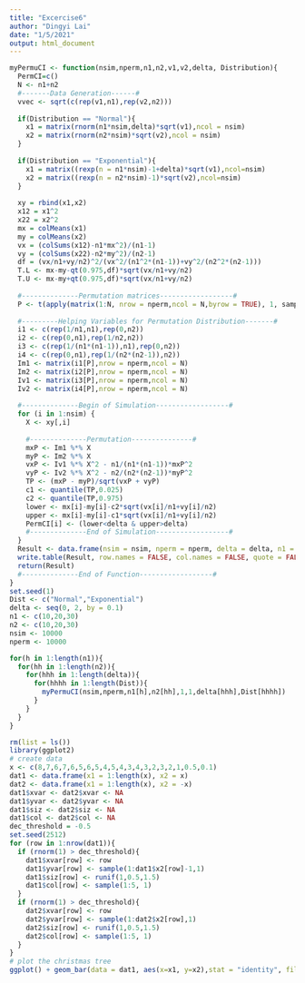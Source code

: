 ```yaml
---
title: "Excercise6"
author: "Dingyi Lai"
date: "1/5/2021"
output: html_document
---
```



```r
myPermuCI <- function(nsim,nperm,n1,n2,v1,v2,delta, Distribution){
  PermCI=c()
  N <- n1+n2
  #-------Data Generation------#
  vvec <- sqrt(c(rep(v1,n1),rep(v2,n2)))
  
  if(Distribution == "Normal"){
    x1 = matrix(rnorm(n1*nsim,delta)*sqrt(v1),ncol = nsim)
    x2 = matrix(rnorm(n2*nsim)*sqrt(v2),ncol = nsim)
  }
  
  if(Distribution == "Exponential"){
    x1 = matrix((rexp(n = n1*nsim)-1+delta)*sqrt(v1),ncol=nsim)
    x2 = matrix((rexp(n = n2*nsim)-1)*sqrt(v2),ncol=nsim)
  }
  
  xy = rbind(x1,x2)
  x12 = x1^2
  x22 = x2^2
  mx = colMeans(x1)
  my = colMeans(x2)
  vx = (colSums(x12)-n1*mx^2)/(n1-1)
  vy = (colSums(x22)-n2*my^2)/(n2-1)
  df = (vx/n1+vy/n2)^2/(vx^2/(n1^2*(n1-1))+vy^2/(n2^2*(n2-1)))
  T.L <- mx-my-qt(0.975,df)*sqrt(vx/n1+vy/n2)
  T.U <- mx-my+qt(0.975,df)*sqrt(vx/n1+vy/n2)
  
  #--------------Permutation matrices------------------#
  P <- t(apply(matrix(1:N, nrow = nperm,ncol = N,byrow = TRUE), 1, sample))
  
  #---------Helping Variables for Permutation Distribution-------#
  i1 <- c(rep(1/n1,n1),rep(0,n2))
  i2 <- c(rep(0,n1),rep(1/n2,n2))
  i3 <- c(rep(1/(n1*(n1-1)),n1),rep(0,n2))
  i4 <- c(rep(0,n1),rep(1/(n2*(n2-1)),n2))
  Im1 <- matrix(i1[P],nrow = nperm,ncol = N)
  Im2 <- matrix(i2[P],nrow = nperm,ncol = N)
  Iv1 <- matrix(i3[P],nrow = nperm,ncol = N)
  Iv2 <- matrix(i4[P],nrow = nperm,ncol = N)
  
  #--------------Begin of Simulation------------------#
  for (i in 1:nsim) {
    X <- xy[,i]
    
    #--------------Permutation---------------#
    mxP <- Im1 %*% X
    myP <- Im2 %*% X
    vxP <- Iv1 %*% X^2 - n1/(n1*(n1-1))*mxP^2
    vyP <- Iv2 %*% X^2 - n2/(n2*(n2-1))*myP^2
    TP <- (mxP - myP)/sqrt(vxP + vyP)
    c1 <- quantile(TP,0.025)
    c2 <- quantile(TP,0.975)
    lower <- mx[i]-my[i]-c2*sqrt(vx[i]/n1+vy[i]/n2)
    upper <- mx[i]-my[i]-c1*sqrt(vx[i]/n1+vy[i]/n2)
    PermCI[i] <- (lower<delta & upper>delta)
    #--------------End of Simulation------------------#
  }
  Result <- data.frame(nsim = nsim, nperm = nperm, delta = delta, n1 = n1, n2 = n2, v1 = v1, v2 = v2, SW=mean(T.L<delta & T.U>delta),PermCI = mean(PermCI), Distribution = Distribution)
  write.table(Result, row.names = FALSE, col.names = FALSE, quote = FALSE, append = TRUE)
  return(Result)
  #--------------End of Function------------------#
}
set.seed(1)
Dist <- c("Normal","Exponential")
delta <- seq(0, 2, by = 0.1)
n1 <- c(10,20,30)
n2 <- c(10,20,30)
nsim <- 10000
nperm <- 10000

for(h in 1:length(n1)){
  for(hh in 1:length(n2)){
    for(hhh in 1:length(delta)){
      for(hhhh in 1:length(Dist)){
        myPermuCI(nsim,nperm,n1[h],n2[hh],1,1,delta[hhh],Dist[hhhh])
      }
    }
  }
}
```




```r
rm(list = ls()) 
library(ggplot2)
# create data
x <- c(8,7,6,7,6,5,6,5,4,5,4,3,4,3,2,3,2,1,0.5,0.1)
dat1 <- data.frame(x1 = 1:length(x), x2 = x)
dat2 <- data.frame(x1 = 1:length(x), x2 = -x)
dat1$xvar <- dat2$xvar <- NA
dat1$yvar <- dat2$yvar <- NA
dat1$siz <- dat2$siz <- NA
dat1$col <- dat2$col <- NA
dec_threshold = -0.5
set.seed(2512)
for (row in 1:nrow(dat1)){
  if (rnorm(1) > dec_threshold){
    dat1$xvar[row] <- row
    dat1$yvar[row] <- sample(1:dat1$x2[row]-1,1)
    dat1$siz[row] <- runif(1,0.5,1.5)
    dat1$col[row] <- sample(1:5, 1)
  }
  if (rnorm(1) > dec_threshold){
    dat2$xvar[row] <- row
    dat2$yvar[row] <- sample(1:dat2$x2[row],1)
    dat2$siz[row] <- runif(1,0.5,1.5)
    dat2$col[row] <- sample(1:5, 1)
  }
}
# plot the christmas tree
ggplot() + geom_bar(data = dat1, aes(x=x1, y=x2),stat = "identity", fill = '#31a354') + geom_bar(data = dat2, aes(x=x1, y=x2),stat = "identity", fill = '#31a354') + geom_point(data = dat1,aes(x = xvar, y = yvar, size = siz, colour = as.factor(col)) ) + geom_point(data = dat2,aes(x = xvar, y = yvar, size = siz, colour = as.factor(col)) ) + coord_flip() + theme_minimal()+ theme(legend.position="none", axis.title.x=element_blank(),axis.text.x=element_blank(),axis.ticks.x=element_blank(),axis.title.y=element_blank(),axis.text.y=element_blank(),axis.ticks.y=element_blank()) +ggtitle('We wish you a Merry Christmas')
```


